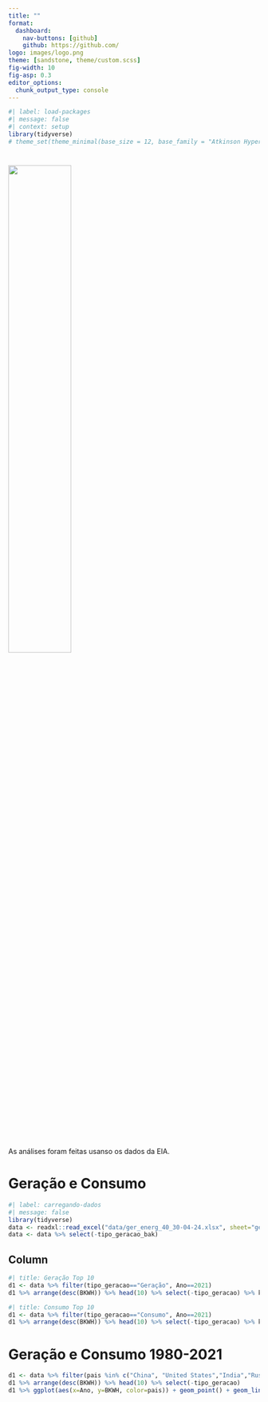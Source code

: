 ```yaml
---
title: ""
format: 
  dashboard:
    nav-buttons: [github]
    github: https://github.com/
logo: images/logo.png
theme: [sandstone, theme/custom.scss]
fig-width: 10
fig-asp: 0.3
editor_options: 
  chunk_output_type: console
---
```



```r
#| label: load-packages
#| message: false
#| context: setup
library(tidyverse)
# theme_set(theme_minimal(base_size = 12, base_family = "Atkinson Hyperlegible"))
```

# {.sidebar}

![](images/logo.png){width="50%"}

As análises foram feitas usanso os dados da EIA.


# Geração e Consumo


```r
#| label: carregando-dados
#| message: false
library(tidyverse)
data <- readxl::read_excel("data/ger_energ_40_30-04-24.xlsx", sheet="geracao_consumo")
data <- data %>% select(-tipo_geracao_bak)
```


## Column {.tabset}

```r
#| title: Geração Top 10
d1 <- data %>% filter(tipo_geracao=="Geração", Ano==2021) 
d1 %>% arrange(desc(BKWH)) %>% head(10) %>% select(-tipo_geracao) %>% knitr::kable(label = "Geração")
```

```r
#| title: Consumo Top 10
d1 <- data %>% filter(tipo_geracao=="Consumo", Ano==2021) 
d1 %>% arrange(desc(BKWH)) %>% head(10) %>% select(-tipo_geracao) %>% knitr::kable(label = "Consumo")
```

# Geração e Consumo 1980-2021

```r
d1 <- data %>% filter(pais %in% c("China", "United States","India","Russia", "Japan", "Brazil", "Canada", "South Korea", "Germany", "France") & tipo_geracao=="Geração")
d1 %>% arrange(desc(BKWH)) %>% head(10) %>% select(-tipo_geracao)
d1 %>% ggplot(aes(x=Ano, y=BKWH, color=pais)) + geom_point() + geom_line()
```

